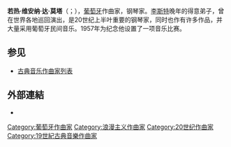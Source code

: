{{Infobox classical
| 中文名       = 维安纳·达·莫塔
| 画像         = Vianna-Da-Motta-Jose-05.jpg
| 附注         = 
| 原文名       = José Vianna da Motta
| 国别         = 葡萄牙
| 出生日期     = {{birth date|1868|4|22}}
| 出生地       = 圣多美
| 逝世日期     = {{death date and age|1948|6|1|1868|4|22}}
| 逝世地       = 里斯本
| 所属时期     = 浪漫主义，20世纪
| 所属乐派     = 
| 擅长作品类型 = 管弦乐，钢琴曲
| 代表作       = 交响曲，钢琴协奏曲，多首钢琴奏鸣曲，小品等
| 师从         = [[李斯特·费伦茨|李斯特]]
| 学生         =
| 官方网站     =
}}

'''若热·维安纳·达·莫塔'''（{{lang-pt|José Vianna da Motta}}；{{bd|1868年|4月22日|1948年|6月1日|catIdx=V}}），[[葡萄牙|葡萄牙]]作曲家，钢琴家。[[李斯特·费伦茨|李斯特]]晚年的得意弟子，曾在世界各地巡回演出，是20世纪上半叶重要的钢琴家，同时也作有许多作品，并大量采用葡萄牙民间音乐。1957年为纪念他设置了一项音乐比赛。

== 参见 ==
* [[古典音乐作曲家列表|古典音乐作曲家列表]]

== 外部連結 ==
* {{IMSLP|id=Da Motta, José Vianna}}

{{Authority control}}

{{DEFAULTSORT:Motta, Jose Viana da}}
[[Category:葡萄牙作曲家|Category:葡萄牙作曲家]]
[[Category:浪漫主义作曲家|Category:浪漫主义作曲家]]
[[Category:20世纪作曲家|Category:20世纪作曲家]]
[[Category:19世紀古典音樂作曲家|Category:19世紀古典音樂作曲家]]